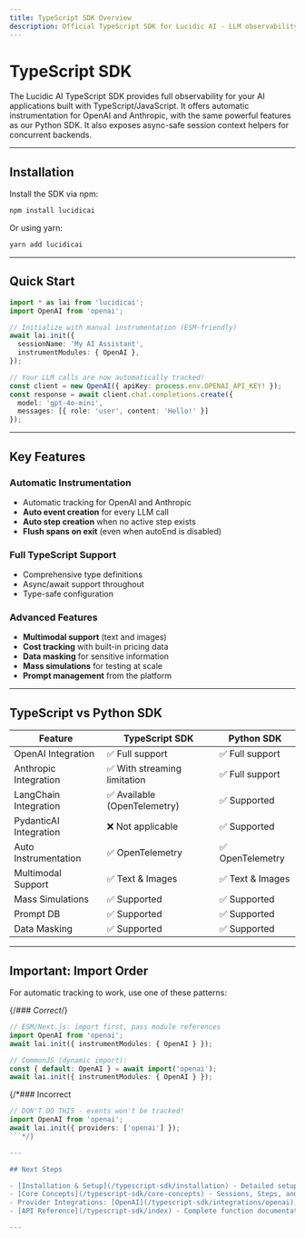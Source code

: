 ```yaml
---
title: TypeScript SDK Overview
description: Official TypeScript SDK for Lucidic AI - LLM observability for your TypeScript applications
---
```


# TypeScript SDK

The Lucidic AI TypeScript SDK provides full observability for your AI applications built with TypeScript/JavaScript. It offers automatic instrumentation for OpenAI and Anthropic, with the same powerful features as our Python SDK. It also exposes async-safe session context helpers for concurrent backends.

---

## Installation

Install the SDK via npm:

```bash
npm install lucidicai
```

Or using yarn:

```bash
yarn add lucidicai
```

---

## Quick Start

```typescript
import * as lai from 'lucidicai';
import OpenAI from 'openai';

// Initialize with manual instrumentation (ESM-friendly)
await lai.init({
  sessionName: 'My AI Assistant',
  instrumentModules: { OpenAI },
});

// Your LLM calls are now automatically tracked!
const client = new OpenAI({ apiKey: process.env.OPENAI_API_KEY! });
const response = await client.chat.completions.create({
  model: 'gpt-4o-mini',
  messages: [{ role: 'user', content: 'Hello!' }]
});
```

---

## Key Features

### Automatic Instrumentation
- Automatic tracking for OpenAI and Anthropic
- **Auto event creation** for every LLM call
- **Auto step creation** when no active step exists
- **Flush spans on exit** (even when autoEnd is disabled)

### Full TypeScript Support
- Comprehensive type definitions
- Async/await support throughout
- Type-safe configuration

### Advanced Features
- **Multimodal support** (text and images)
- **Cost tracking** with built-in pricing data
- **Data masking** for sensitive information
- **Mass simulations** for testing at scale
- **Prompt management** from the platform

---

## TypeScript vs Python SDK

| Feature | TypeScript SDK | Python SDK |
|---------|---------------|------------|
| OpenAI Integration | ✅ Full support | ✅ Full support |
| Anthropic Integration | ✅ With streaming limitation | ✅ Full support |
| LangChain Integration | ✅ Available (OpenTelemetry) | ✅ Supported |
| PydanticAI Integration | ❌ Not applicable | ✅ Supported |
| Auto Instrumentation | ✅ OpenTelemetry | ✅ OpenTelemetry |
| Multimodal Support | ✅ Text & Images | ✅ Text & Images |
| Mass Simulations | ✅ Supported | ✅ Supported |
| Prompt DB | ✅ Supported | ✅ Supported |
| Data Masking | ✅ Supported | ✅ Supported |

---

## Important: Import Order

For automatic tracking to work, use one of these patterns:

{/*### Correct*/}
```typescript
// ESM/Next.js: import first, pass module references
import OpenAI from 'openai';
await lai.init({ instrumentModules: { OpenAI } });

// CommonJS (dynamic import):
const { default: OpenAI } = await import('openai');
await lai.init({ instrumentModules: { OpenAI } });
```

{/*### Incorrect
```typescript
// DON'T DO THIS - events won't be tracked!
import OpenAI from 'openai';
await lai.init({ providers: ['openai'] });
```*/}

---

## Next Steps

- [Installation & Setup](/typescript-sdk/installation) - Detailed setup guide
- [Core Concepts](/typescript-sdk/core-concepts) - Sessions, Steps, and Events
- Provider Integrations: [OpenAI](/typescript-sdk/integrations/openai), [Anthropic](/typescript-sdk/integrations/anthropic), [Vercel AI](/typescript-sdk/integrations/vercel-ai)
- [API Reference](/typescript-sdk/index) - Complete function documentation

---